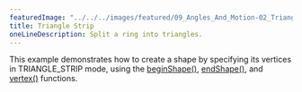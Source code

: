 ---
featuredImage: "../../../images/featured/09_Angles_And_Motion-02_Triangle_Strip-thumbnail.png"
title: Triangle Strip
oneLineDescription: Split a ring into triangles.
---

This example demonstrates how to create a shape
by specifying its vertices in TRIANGLE_STRIP mode, using the
<a href="https://p5js.org/reference/#/p5/beginShape">beginShape()</a>,
<a href="https://p5js.org/reference/#/p5/endShape">endShape()</a>,
and
<a href="https://p5js.org/reference/#/p5/vertex">vertex()</a>
functions.